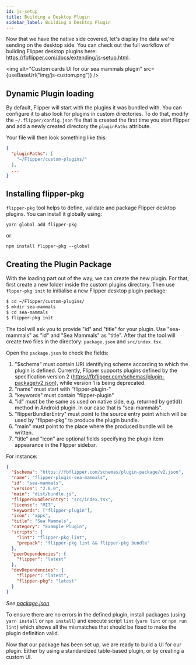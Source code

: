 ```yaml
---
id: js-setup
title: Building a Desktop Plugin
sidebar_label: Building a Desktop Plugin
---
```


Now that we have the native side covered, let's display the data we're sending
on the desktop side. You can check out the full workflow of building Flipper desktop
plugins here: https://fbflipper.com/docs/extending/js-setup.html.

<img alt="Custom cards UI for our sea mammals plugin" src={useBaseUrl("img/js-custom.png")} />

## Dynamic Plugin loading

By default, Flipper will start with the plugins it was bundled with. You can
configure it to also look for plugins in custom directories. To do that,
modify the `~/.flipper/config.json` file that is created the first time
you start Flipper and add a newly created directory the `pluginPaths` attribute.

Your file will then look something like this:

```json
{
  "pluginPaths": [
    "~/Flipper/custom-plugins/"
  ],
  ...
}
```

## Installing flipper-pkg

`flipper-pkg` tool helps to define, validate and package Flipper desktop plugins. You can install it globally using:
```
yarn global add flipper-pkg
```
or
```
npm install flipper-pkg --global
```

## Creating the Plugin Package

With the loading part out of the way, we can create the new plugin. For that, first create a new folder inside the custom plugins directory. Then use `flpper-pkg init` to initialise a new Flipper desktop plugin package:

```bash
$ cd ~/Flipper/custom-plugins/
$ mkdir sea-mammals
$ cd sea-mammals
$ flipper-pkg init
```

The tool will ask you to provide "id" and "title" for your plugin. Use "sea-mammals" as "id" and "Sea Mammals" as "title". After that the tool will create two files in the directory: `package.json` and `src/index.tsx`.

Open the `package.json` to check the fields:

1. "$schema" must contain URI identifying scheme according to which the plugin is defined. Currently, Flipper supports plugins defined by the specification version 2 (https://fbflipper.com/schemas/plugin-package/v2.json), while version 1 is being deprecated.
2. "name" must start with "flipper-plugin-"
3. "keywords" must contain "flipper-plugin"
4. "id" must be the same as used on native side, e.g. returned by getId() method in Android plugin. In our case that is "sea-mammals".
5. "flipperBundlerEntry" must point to the source entry point which will be used by "flipper-pkg" to produce the plugin bundle.
6. "main" must point to the place where the produced bundle will be written.
7. "title" and "icon" are optional fields specifying the plugin item appearance in the Flipper sidebar.

For instance:

```json
{
  "$schema": "https://fbflipper.com/schemas/plugin-package/v2.json",
  "name": "flipper-plugin-sea-mammals",
  "id": "sea-mammals",
  "version": "2.0.0",
  "main": "dist/bundle.js",
  "flipperBundlerEntry": "src/index.tsx",
  "license": "MIT",
  "keywords": ["flipper-plugin"],
  "icon": "apps",
  "title": "Sea Mammals",
  "category": "Example Plugin",
  "scripts": {
    "lint": "flipper-pkg lint",
    "prepack": "flipper-pkg lint && flipper-pkg bundle"
  },
  "peerDependencies": {
    "flipper": "latest"
  },
  "devDependencies": {
    "flipper": "latest",
    "flipper-pkg": "latest"
  }
}
```
*See [package.json](https://github.com/facebook/flipper/blob/master/desktop/plugins/seamammals/package.json)*

To ensure there are no errors in the defined plugin, install packages (using `yarn install` or `npm install`) and execute script `lint` (`yarn lint` or `npm run lint`) which shows all the mismatches that should be fixed to make the plugin definition valid.

Now that our package has been set up, we are ready to build a UI for our plugin. Either by using a standardized table-based plugin, or by creating a custom UI.
